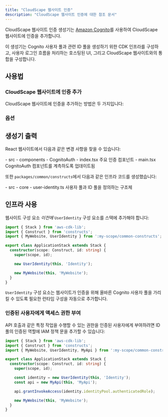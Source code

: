 ```yaml
---
title: "CloudScape 웹사이트 인증"
description: "CloudScape 웹사이트 인증에 대한 참조 문서"
---
```



CloudScape 웹사이트 인증 생성기는 [Amazon Cognito](https://aws.amazon.com/cognito/)를 사용하여 CloudScape 웹사이트에 인증을 추가합니다.

이 생성기는 Cognito 사용자 풀과 관련 ID 풀을 생성하기 위한 CDK 인프라를 구성하고, 사용자 로그인 흐름을 처리하는 호스팅된 UI, 그리고 CloudScape 웹사이트와의 통합을 구성합니다.

## 사용법

### CloudScape 웹사이트에 인증 추가

CloudScape 웹사이트에 인증을 추가하는 방법은 두 가지입니다:

<RunGenerator generator="ts#cloudscape-website#auth" />

### 옵션

<GeneratorParameters schema={schema} />

## 생성기 출력

React 웹사이트에서 다음과 같은 변경 사항을 찾을 수 있습니다:

<FileTree>
  - src
    - components
      - CognitoAuth
        - index.tsx 주요 인증 컴포넌트
    - main.tsx CognitoAuth 컴포넌트를 계측하도록 업데이트됨
</FileTree>

또한 `packages/common/constructs`에서 다음과 같은 인프라 코드를 생성했습니다:

<FileTree>
  - src
    - core
      - user-identity.ts 사용자 풀과 ID 풀을 정의하는 구조체
</FileTree>

## 인프라 사용

웹사이트 구성 요소 _이전에_ `UserIdentity` 구성 요소를 스택에 추가해야 합니다:

```ts title="packages/infra/src/stacks/application-stack.ts" {3,9}
import { Stack } from 'aws-cdk-lib';
import { Construct } from 'constructs';
import { MyWebsite, UserIdentity } from ':my-scope/common-constructs';

export class ApplicationStack extends Stack {
  constructor(scope: Construct, id: string) {
    super(scope, id);

    new UserIdentity(this, 'Identity');

    new MyWebsite(this, 'MyWebsite');
  }
}
```

`UserIdentity` 구성 요소는 웹사이트가 인증을 위해 올바른 Cognito 사용자 풀을 가리킬 수 있도록 필요한 <Link path="guides/cloudscape-website#runtime-configuration">런타임 구성</Link>을 자동으로 추가합니다.

### 인증된 사용자에게 액세스 권한 부여

API 호출과 같은 특정 작업을 수행할 수 있는 권한을 인증된 사용자에게 부여하려면 ID 풀의 인증된 역할에 IAM 정책 문을 추가할 수 있습니다:

```ts title="packages/infra/src/stacks/application-stack.ts" {12}
import { Stack } from 'aws-cdk-lib';
import { Construct } from 'constructs';
import { MyWebsite, UserIdentity, MyApi } from ':my-scope/common-constructs';

export class ApplicationStack extends Stack {
  constructor(scope: Construct, id: string) {
    super(scope, id);

    const identity = new UserIdentity(this, 'Identity');
    const api = new MyApi(this, 'MyApi');

    api.grantInvokeAccess(identity.identityPool.authenticatedRole);

    new MyWebsite(this, 'MyWebsite');
  }
}
```